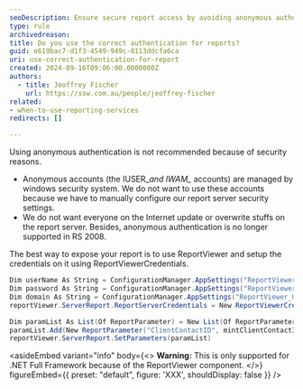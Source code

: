 ```yaml
---
seoDescription: Ensure secure report access by avoiding anonymous authentication and using ReportViewer with proper credentials.
type: rule
archivedreason:
title: Do you use the correct authentication for reports?
guid: e619bac7-d1f3-4549-949c-0113ddcfa6ca
uri: use-correct-authentication-for-report
created: 2024-09-16T09:06:00.0000000Z
authors:
  - title: Jeoffrey Fischer
    url: https://ssw.com.au/people/jeoffrey-fischer
related:
- when-to-use-reporting-services
redirects: []

---
```


Using anonymous authentication is not recommended because of security reasons.
* Anonymous accounts (the IUSER_*and IWAM_* accounts) are managed by windows security system. We do not want to use these accounts because we have to manually configure our report server security settings.
* We do not want everyone on the Internet update or overwrite stuffs on the report server. Besides, anonymous authentication is no longer supported in RS 2008.

The best way to expose your report is to use ReportViewer and setup the credentials on it using ReportViewerCredentials.

```csharp
Dim userName As String = ConfigurationManager.AppSettings("ReportViewer_UserName")
Dim password As String = ConfigurationManager.AppSettings("ReportViewer_Password")
Dim domain As String = ConfigurationManager.AppSettings("ReportViewer_UserDomain")
reportViewer.ServerReport.ReportServerCredentials = New ReportViewerCredential(userName, password, domain)

Dim paramList As List(Of ReportParameter) = New List(Of ReportParameter)
paramList.Add(New ReportParameter("ClientContactID", mintClientContactID, False))
reportViewer.ServerReport.SetParameters(paramList)
```

<asideEmbed
  variant="info"
  body={<>
    **Warning:** This is only supported for .NET Full Framework because of the ReportViewer component.
  </>}
  figureEmbed={{
    preset: "default",
    figure: 'XXX',
    shouldDisplay: false
  }}
/>
